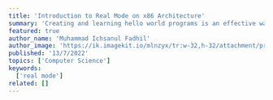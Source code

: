 ---
title: 'Introduction to Real Mode on x86 Architecture'
summary: 'Creating and learning hello world programs is an effective way to learn assembly language.'
featured: true
author_name: 'Muhammad Ichsanul Fadhil'
author_image: 'https://ik.imagekit.io/mlnzyx/tr:w-32,h-32/attachment/profile.webp'
published: '13/7/2022'
topics: ['Computer Science']
keywords:
  ['real mode']
related: []
---






